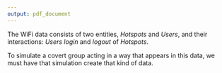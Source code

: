 ```yaml
---
output: pdf_document
---
```


The WiFi data consists of two entities, _Hotspots_ and _Users_, and their interactions: _Users_ _login_ and _logout_ of _Hotspots_.

To simulate a covert group acting in a way that appears in this data, we must have that simulation create that kind of data.